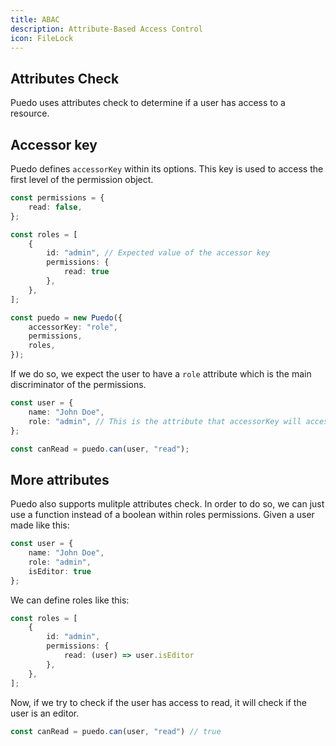```yaml
---
title: ABAC
description: Attribute-Based Access Control
icon: FileLock
---
```


## Attributes Check

Puedo uses attributes check to determine if a user has access to a resource.

## Accessor key

Puedo defines `accessorKey` within its options. This key is used to access the first level of the permission object.

```ts
const permissions = {
    read: false,
};

const roles = [
	{
		id: "admin", // Expected value of the accessor key
		permissions: {
            read: true
        },
	},
];

const puedo = new Puedo({
	accessorKey: "role",
	permissions,
    roles,
});
```

If we do so, we expect the user to have a `role` attribute which is the main discriminator of the permissions.

```ts
const user = {
	name: "John Doe",
	role: "admin", // This is the attribute that accessorKey will access
};

const canRead = puedo.can(user, "read");
```

## More attributes

Puedo also supports mulitple attributes check. In order to do so, we can just use a function instead of a boolean within roles permissions.
Given a user made like this:

```ts
const user = {
	name: "John Doe",
	role: "admin",
    isEditor: true
};
```

We can define roles like this:
```ts
const roles = [
	{
		id: "admin",
		permissions: {
            read: (user) => user.isEditor
        },
	},
];
```

Now, if we try to check if the user has access to read, it will check if the user is an editor.

```ts
const canRead = puedo.can(user, "read") // true
```


